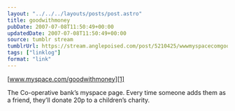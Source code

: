 ```yaml
---
layout: "../../../layouts/posts/post.astro"
title: goodwithmoney
pubDate: 2007-07-08T11:50:49+00:00
updatedDate: 2007-07-08T11:50:49+00:00
source: tumblr stream
tumblrUrl: https://stream.anglepoised.com/post/5210425/wwwmyspacecomgoodwithmoney
tags: ["linklog"]
format: "link"
---
```


[www.myspace.com/goodwithmoney][1]

The Co-operative bank&rsquo;s myspace page. Every time someone adds them as a friend, they&rsquo;ll donate 20p to a children&rsquo;s charity.

[1]: http://myspace.com/goodwithmoney
